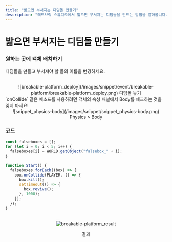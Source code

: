 ```yaml
---
title: "밟으면 부서지는 디딤돌 만들기"
description: "레드브릭 스튜디오에서 밟으면 부서지는 디딤돌을 만드는 방법을 알아봅니다."
---
```


# 밟으면 부서지는 디딤돌 만들기

<Steps>

### 원하는 곳에 객체 배치하기

디딤돌을 만들고 부서져야 할 돌의 이름을 변경하세요.

<br />
<center>![breakable-platform_deploy](/images/snippet/event/breakable-platform/breakable-platform_deploy.png) 디딤돌 놓기</center>

<Callout type="error" icon="‼️">
  `onCollide` 같은 메소드를 사용하려면 객체의 속성 패널에서 Body를 체크하는 것을
  잊지 마세요!
  <center>![snippet_physics-body](/images/snippet/snippet_physics-body.png) Physics > Body</center>
</Callout>

### 코드

```js showLineNumbers copy
const falseboxes = [];
for (let i = 0; i < 5; i++) {
  falseboxes[i] = WORLD.getObject("falsebox_" + i);
}

function Start() {
  falseboxes.forEach((box) => {
    box.onCollide(PLAYER, () => {
      box.kill();
      setTimeout(() => {
        box.revive();
      }, 1000);
    });
  });
}
```

<br />
<center>
  <img src='/images/snippet/event/breakable-platform/breakable-platform_result.gif' alt='breakable-platform_result' loading="lazy" decoding="async" style={{width: '100%'}}/>
  <p style={{margin: '0'}}>결과</p>
</center>
</Steps>
